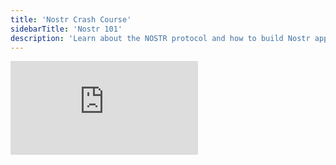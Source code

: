 ```yaml
---
title: 'Nostr Crash Course'
sidebarTitle: 'Nostr 101'
description: 'Learn about the NOSTR protocol and how to build Nostr apps.'
---
```


<iframe
  className="w-full aspect-video rounded-lg"
  src="https://www.youtube.com/embed/ZszsLH7MHRQ"
  title="ZBD Dev - Nostr 101"
  frameborder="0"
  allow="accelerometer; autoplay; clipboard-write; encrypted-media; gyroscope; picture-in-picture"
  allowfullscreen
></iframe>